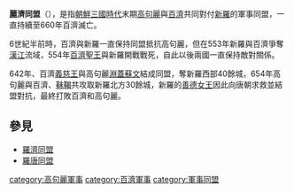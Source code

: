 {{unreferenced|time=2014-11-04T03:10:21+00:00}}
'''麗濟同盟'''（{{lang-ko|여제동맹}}），是指[[朝鮮三國時代|朝鮮三國時代]]末期[[高句麗|高句麗]]與[[百濟|百濟]]共同對付[[新羅|新羅]]的軍事同盟，一直持續至660年百濟滅亡。

6世紀半前時，百濟與新羅一直保持同盟抵抗高句麗，但在553年新羅與百濟爭奪[[漢江_(韓國)|漢江]]流域，554年[[百濟聖王|百濟聖王]]與新羅開戰戰死，自此以後兩國一直保持敵對關係。

642年、百濟[[義慈王|義慈王]]與高句麗[[淵蓋蘇文|淵蓋蘇文]]結成同盟，奪新羅西部40餘城，654年高句麗與百濟、[[靺鞨|靺鞨]]共攻取新羅北方30餘城，新羅的[[善德女王|善德女王]]因此向唐朝求救並結盟對抗，最終打敗百濟和高句麗。
==參見==
*[[羅濟同盟|羅濟同盟]]
*[[羅唐同盟|羅唐同盟]]

[[category:高句麗軍事|category:高句麗軍事]]
[[category:百濟軍事|category:百濟軍事]]
[[category:軍事同盟|category:軍事同盟]]